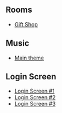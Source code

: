 

==Rooms==
*[[Media:FashionShowShop.swf|Gift Shop]]

==Music==
*[[Media:Music321.swf|Main theme]]

==Login Screen==
*[[Media:FashionShowPreStartBillboards.swf|Login Screen #1]]
*[[Media:FashionShowMemberStartBillboards.swf|Login Screen #2]]
*[[Media:FashionShowStartBillboards.swf|Login Screen #3]]

{{Events}}